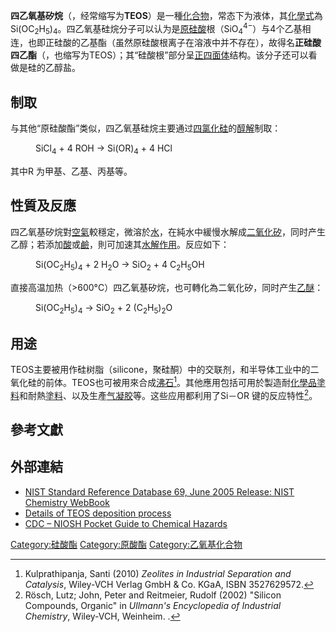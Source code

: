 {{chembox
| NameEn = Tetraethyl orthosilicate
| Watchedfields = changed
| verifiedrevid = 470603747
| ImageFile1_Ref = {{chemboximage|correct|??}}
| ImageFile1 = Tetraethyl orthosilicate.svg
| ImageSize1 = 160px
| ImageFile2 = Tetraethyl orthosilicate 3D.png
| ImageSize2 = 200px
| IUPACName = tetraethoxysilane
| OtherNames = 等矽酸乙酯；矽酸四乙酯；亞矽酸乙酯；TEOS
| Section1 = {{Chembox Identifiers
| ChemSpiderID_Ref = {{chemspidercite|correct|chemspider}}
| ChemSpiderID = 6270
| InChI = 1/C8H20O4Si/c1-5-9-13(10-6-2,11-7-3)12-8-4/h5-8H2,1-4H3
| InChIKey = BOTDANWDWHJENH-UHFFFAOYAS
| StdInChI_Ref = {{stdinchicite|correct|chemspider}}
| StdInChI = 1S/C8H20O4Si/c1-5-9-13(10-6-2,11-7-3)12-8-4/h5-8H2,1-4H3
| StdInChIKey_Ref = {{stdinchicite|correct|chemspider}}
| StdInChIKey = BOTDANWDWHJENH-UHFFFAOYSA-N
| CASNo = 78-10-4
| CASNo_Ref = {{cascite|correct|CAS}}
| PubChem = 6517
| SMILES = CCO[Si](OCC)(OCC)OCC
}}
| Section2 = {{Chembox Properties
|   Formula = SiC<sub>8</sub>H<sub>20</sub>O<sub>4</sub>
|   MolarMass = 208.33
|   Appearance = 無色液體
|   Density = 0.933 g/mL（20°C） 
|   MeltingPtC = −77
|   BoilingPtC = 166
|   BoilingPtCH = 169
|   Solubility = 對空氣較穩定；微溶於水 
  }}
| Section3 = {{Chembox Hazards
|   MainHazards = 易燃、吸入有害
|   FlashPtC = 45
|   AutoignitionC = 
  }}
}}

'''四乙氧基矽烷'''（{{lang-en|tetraethoxysilane}}，经常缩写为'''TEOS'''）是一種[[化合物|化合物]]，常态下为液体，其[[化學式|化學式]]為Si(OC<sub>2</sub>H<sub>5</sub>)<sub>4</sub>。四乙氧基硅烷分子可以认为是[[原硅酸|原硅酸]]根（SiO<sub>4</sub><sup>4−</sup>）与4个乙基相连，也即正硅酸的乙基酯（虽然原硅酸根离子在溶液中并不存在），故得名'''正硅酸四乙酯'''（{{lang|en|tetraethyl orthosilicate}}，也缩写为TEOS）；其“硅酸根”部分呈[[正四面体|正四面体]]结构。该分子还可以看做是硅的乙醇盐。

==制取==
与其他“原硅酸酯”类似，四乙氧基硅烷主要通过[[四氯化硅|四氯化硅]]的[[醇解|醇解]]制取：
:SiCl<sub>4</sub> + 4 ROH → Si(OR)<sub>4</sub> + 4 HCl
其中R 为甲基、乙基、丙基等。

==性質及反應==
四乙氧基矽烷對[[空氣|空氣]]較穩定，微溶於[[水|水]]，在純水中緩慢水解成[[二氧化矽|二氧化矽]]，同时产生乙醇；若添加[[酸|酸]]或[[鹼|鹼]]，則可加速其[[水解作用|水解作用]]。反应如下：
:Si(OC<sub>2</sub>H<sub>5</sub>)<sub>4</sub> + 2 H<sub>2</sub>O → SiO<sub>2</sub> + 4 C<sub>2</sub>H<sub>5</sub>OH

直接高温加热（>600°C）四乙氧基矽烷，也可轉化為二氧化矽，同时产生[[乙醚|乙醚]]：
:Si(OC<sub>2</sub>H<sub>5</sub>)<sub>4</sub> → SiO<sub>2</sub> + 2 (C<sub>2</sub>H<sub>5</sub>)<sub>2</sub>O

==用途==
TEOS主要被用作硅树脂（silicone，聚硅酮）中的交联剂，和半导体工业中的二氧化硅的前体。TEOS也可被用來合成[[沸石|沸石]]<ref>Kulprathipanja, Santi (2010) ''Zeolites in Industrial Separation and Catalysis'', Wiley-VCH Verlag GmbH & Co. KGaA, ISBN 3527629572.</ref>。其他應用包括可用於製造耐[[化學品|化學品]][[塗料|塗料]]和耐熱[[塗料|塗料]]、以及生產[[气凝胶|气凝胶]]等。这些应用都利用了Si－OR 键的反应特性<ref>Rösch, Lutz; John, Peter and Reitmeier, Rudolf (2002) "Silicon Compounds, Organic" in ''Ullmann's Encyclopedia of Industrial Chemistry'', Wiley-VCH, Weinheim. {{DOI|10.1002/14356007.a24_021}}.</ref>。

==參考文獻==
{{Translation/Ref|lang=en|article=Tetraethyl orthosilicate|oldid=}}
{{Reflist}}

==外部連結==
*[http://webbook.nist.gov/cgi/cbook.cgi?ID=C78104 NIST Standard Reference Database 69, June 2005 Release: NIST Chemistry WebBook]
*[http://timedomaincvd.com/CVD_Fundamentals/films/TEOS_O2_thermal.html Details of TEOS deposition process]{{Wayback|url=http://timedomaincvd.com/CVD_Fundamentals/films/TEOS_O2_thermal.html |date=20160304094107 }}
*[http://www.cdc.gov/niosh/npg/npgd0282.html CDC – NIOSH Pocket Guide to Chemical Hazards]{{Wayback|url=http://www.cdc.gov/niosh/npg/npgd0282.html |date=20161220085600 }}
{{矽化合物}}
[[Category:硅酸酯|Category:硅酸酯]]
[[Category:原酸酯|Category:原酸酯]]
[[Category:乙氧基化合物|Category:乙氧基化合物]]